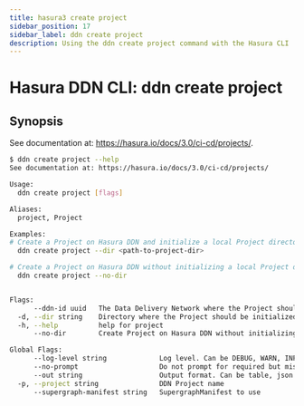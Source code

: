 ```yaml
---
title: hasura3 create project
sidebar_position: 17
sidebar_label: ddn create project
description: Using the ddn create project command with the Hasura CLI
---
```


# Hasura DDN CLI: ddn create project 

## Synopsis
See documentation at: https://hasura.io/docs/3.0/ci-cd/projects/.

```bash
$ ddn create project --help
See documentation at: https://hasura.io/docs/3.0/ci-cd/projects/

Usage:
  ddn create project [flags]

Aliases:
  project, Project

Examples:
# Create a Project on Hasura DDN and initialize a local Project directory
  ddn create project --dir <path-to-project-dir>

# Create a Project on Hasura DDN without initializing a local Project directory
  ddn create project --no-dir


Flags:
      --ddn-id uuid   The Data Delivery Network where the Project should be hosted
  -d, --dir string    Directory where the Project should be initialized
  -h, --help          help for project
      --no-dir        Create Project on Hasura DDN without initializing a local Project directory

Global Flags:
      --log-level string             Log level. Can be DEBUG, WARN, INFO, ERROR, or FATAL. (default "INFO")
      --no-prompt                    Do not prompt for required but missing flags
      --out string                   Output format. Can be table, json or yaml. (default "table")
  -p, --project string               DDN Project name
      --supergraph-manifest string   SupergraphManifest to use
```

